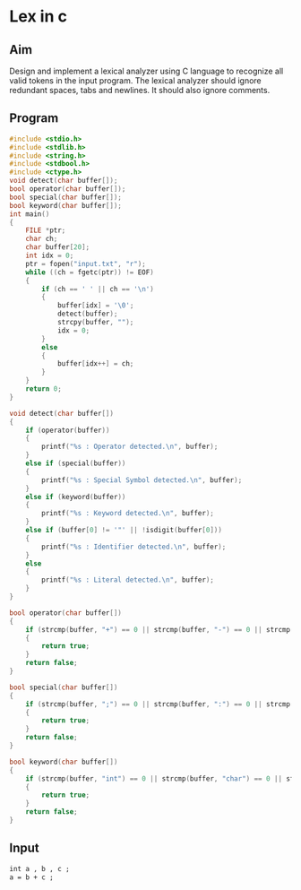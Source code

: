 # Lex in c

## Aim

Design and implement a lexical analyzer using C language to recognize all valid tokens
in the input program. The lexical analyzer should ignore redundant spaces, tabs and
newlines. It should also ignore comments.

## Program

```c filename="lex_in_c.c" {3} copy
#include <stdio.h>
#include <stdlib.h>
#include <string.h>
#include <stdbool.h>
#include <ctype.h>
void detect(char buffer[]);
bool operator(char buffer[]);
bool special(char buffer[]);
bool keyword(char buffer[]);
int main()
{
    FILE *ptr;
    char ch;
    char buffer[20];
    int idx = 0;
    ptr = fopen("input.txt", "r");
    while ((ch = fgetc(ptr)) != EOF)
    {
        if (ch == ' ' || ch == '\n')
        {
            buffer[idx] = '\0';
            detect(buffer);
            strcpy(buffer, "");
            idx = 0;
        }
        else
        {
            buffer[idx++] = ch;
        }
    }
    return 0;
}

void detect(char buffer[])
{
    if (operator(buffer))
    {
        printf("%s : Operator detected.\n", buffer);
    }
    else if (special(buffer))
    {
        printf("%s : Special Symbol detected.\n", buffer);
    }
    else if (keyword(buffer))
    {
        printf("%s : Keyword detected.\n", buffer);
    }
    else if (buffer[0] != '"' || !isdigit(buffer[0]))
    {
        printf("%s : Identifier detected.\n", buffer);
    }
    else
    {
        printf("%s : Literal detected.\n", buffer);
    }
}

bool operator(char buffer[])
{
    if (strcmp(buffer, "+") == 0 || strcmp(buffer, "-") == 0 || strcmp(buffer, "*") == 0 || strcmp(buffer, "/") == 0 || strcmp(buffer, "%") == 0 || strcmp(buffer, "=") == 0)
    {
        return true;
    }
    return false;
}

bool special(char buffer[])
{
    if (strcmp(buffer, ";") == 0 || strcmp(buffer, ":") == 0 || strcmp(buffer, "(") == 0 || strcmp(buffer, ")") == 0 || strcmp(buffer, "{") == 0 || strcmp(buffer, "}") == 0 || strcmp(buffer, "[") == 0 || strcmp(buffer, "]") == 0 || strcmp(buffer, ",") == 0)
    {
        return true;
    }
    return false;
}

bool keyword(char buffer[])
{
    if (strcmp(buffer, "int") == 0 || strcmp(buffer, "char") == 0 || strcmp(buffer, "float") == 0 || strcmp(buffer, "double") == 0 || strcmp(buffer, "bool") == 0 || strcmp(buffer, "if") == 0 || strcmp(buffer, "else") == 0 || strcmp(buffer, "for") == 0 || strcmp(buffer, "while") == 0 || strcmp(buffer, "break") == 0 || strcmp(buffer, "continue") == 0 || strcmp(buffer, "switch") == 0)
    {
        return true;
    }
    return false;
}
```

## Input

```txt filename="input.txt"{3} copy
int a , b , c ;
a = b + c ; 
```